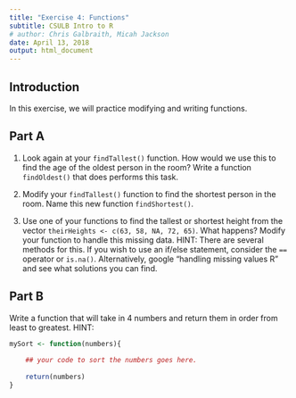 ```yaml
---
title: "Exercise 4: Functions"
subtitle: CSULB Intro to R
# author: Chris Galbraith, Micah Jackson
date: April 13, 2018
output: html_document
---
```



## Introduction
In this exercise, we will practice modifying and writing functions.


## Part A
1. Look again at your ```findTallest()``` function. How would we use this to find the age of the oldest person in the room? Write a function ```findOldest()``` that does performs this task.

2. Modify your ```findTallest()``` function to find the shortest person in the room. Name this new function ```findShortest()```.

3. Use one of your functions to find the tallest or shortest height from the vector ```theirHeights <- c(63, 58, NA, 72, 65)```. What happens? Modify your function to handle this missing data. HINT: There are several methods for this. If you wish to use an if/else statement, consider the ```==``` operator or ```is.na()```. Alternatively, google "handling missing values R" and see what solutions you can find.


## Part B
Write a function that will take in 4 numbers and return them in order from least to greatest. 
HINT:
```r
mySort <- function(numbers){
    
    ## your code to sort the numbers goes here. 
    
    return(numbers)
}
```


